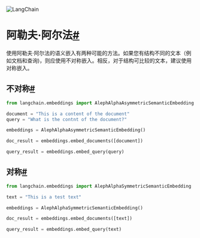 

<Head>
  <script>
    {
      `(function() {
         var _hmt = _hmt || [];
(function() {
  var hm = document.createElement("script");
  hm.src = "https://hm.baidu.com/hm.js?e60fb290e204e04c5cb6f79b0ac1e697";
  var s = document.getElementsByTagName("script")[0]; 
  s.parentNode.insertBefore(hm, s);
})();
       })();`
    }
  </script>
</Head>

![LangChain](https://pica.zhimg.com/50/v2-56e8bbb52aa271012541c1fe1ceb11a2_r.gif)





阿勒夫·阿尔法[#](#aleph-alpha "到这个标题的永久链接")
=====================================

使用阿勒夫·阿尔法的语义嵌入有两种可能的方法。如果您有结构不同的文本（例如文档和查询)，则应使用不对称嵌入。相反，对于结构可比较的文本，建议使用对称嵌入。

不对称[#](#asymmetric "到这个标题的永久链接")
--------------------------------

```python
from langchain.embeddings import AlephAlphaAsymmetricSemanticEmbedding

```

```python
document = "This is a content of the document"
query = "What is the contnt of the document?"

```

```python
embeddings = AlephAlphaAsymmetricSemanticEmbedding()

```

```python
doc_result = embeddings.embed_documents([document])

```

```python
query_result = embeddings.embed_query(query)

```

对称[#](#symmetric "到这个标题的永久链接")
------------------------------

```python
from langchain.embeddings import AlephAlphaSymmetricSemanticEmbedding

```

```python
text = "This is a test text"

```

```python
embeddings = AlephAlphaSymmetricSemanticEmbedding()

```

```python
doc_result = embeddings.embed_documents([text])

```

```python
query_result = embeddings.embed_query(text)

```

